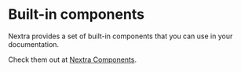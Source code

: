 # Built-in components

Nextra provides a set of built-in components that you can use in your documentation.

Check them out at [Nextra Components](https://nextra.site/docs/built-ins).